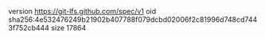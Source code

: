 version https://git-lfs.github.com/spec/v1
oid sha256:4e532476249b21902b407788f079dcbd02006f2c81996d748cd7443f752cb444
size 17864

